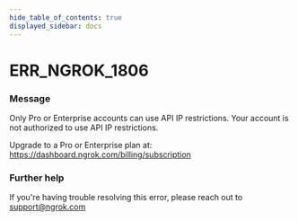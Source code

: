 ```yaml
---
hide_table_of_contents: true
displayed_sidebar: docs
---
```



# ERR_NGROK_1806

### Message

Only Pro or Enterprise accounts can use API IP restrictions.
Your account is not authorized to use API IP restrictions.

Upgrade to a Pro or Enterprise plan at: https://dashboard.ngrok.com/billing/subscription

<ErrorDetails error="err_ngrok_1806" />

### Further help

If you're having trouble resolving this error, please reach out to [support@ngrok.com](mailto:support@ngrok.com?subject=Help%20with%20ERR_NGROK_1806)
